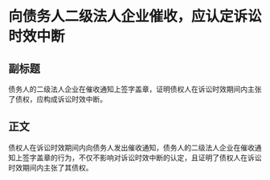 # 向债务人二级法人企业催收，应认定诉讼时效中断
## 副标题
债务人的二级法人企业在催收通知上签字盖章，证明债权人在诉讼时效期间内主张了债权，应构成诉讼时效中断。
## 正文
债权人在诉讼时效期间内向债务人发出催收通知，债务人的二级法人企业在催收通知上签字盖章的行为，不仅不影响对诉讼时效中断的认定，且证明了债权人在诉讼时效期间内主张了其债权。